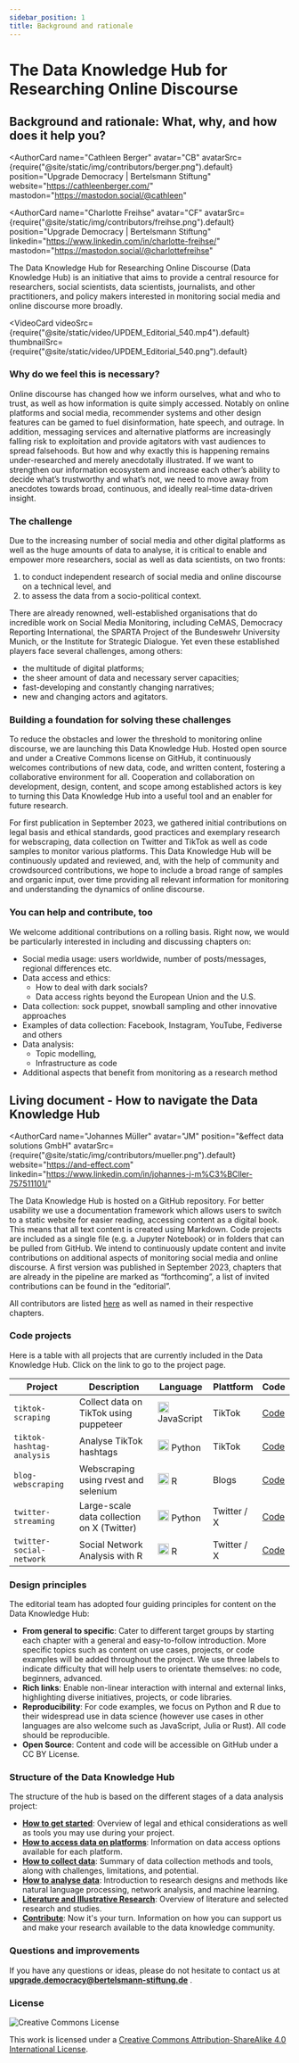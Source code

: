 ```yaml
---
sidebar_position: 1
title: Background and rationale
---
```


# The Data Knowledge Hub for Researching Online Discourse

## Background and rationale: What, why, and how does it help you?


<AuthorCard
  name="Cathleen Berger"
  avatar="CB"
  avatarSrc={require("@site/static/img/contributors/berger.png").default}
  position="Upgrade Democracy | Bertelsmann Stiftung"
  website="https://cathleenberger.com/"
  mastodon="https://mastodon.social/@cathleen"
></AuthorCard>

<AuthorCard
  name="Charlotte Freihse"
  avatar="CF"
  avatarSrc={require("@site/static/img/contributors/freihse.png").default}
  position="Upgrade Democracy | Bertelsmann Stiftung"
  linkedin="https://www.linkedin.com/in/charlotte-freihse/"
  mastodon="https://mastodon.social/@charlottefreihse"
></AuthorCard>

The Data Knowledge Hub for Researching Online Discourse (Data Knowledge Hub) is an initiative that aims to provide a central resource for researchers, social scientists, data scientists, journalists, and other practitioners, and policy makers interested in monitoring social media and online discourse more broadly.

<VideoCard
  videoSrc={require("@site/static/video/UPDEM_Editorial_540.mp4").default}
  thumbnailSrc={require("@site/static/video/UPDEM_Editorial_540.png").default}
></VideoCard>

### Why do we feel this is necessary?

Online discourse has changed how we inform ourselves, what and who to trust, as well as how information is quite simply accessed. Notably on online platforms and social media, recommender systems and other design features can be gamed to fuel disinformation, hate speech, and outrage. In addition, messaging services and alternative platforms are increasingly falling risk to exploitation and provide agitators with vast audiences to spread falsehoods. But how and why exactly this is happening remains under-researched and merely anecdotally illustrated. If we want to strengthen our information ecosystem and increase each other’s ability to decide what’s trustworthy and what’s not, we need to move away from anecdotes towards broad, continuous, and ideally real-time data-driven insight.

### The challenge

Due to the increasing number of social media and other digital platforms as well as the huge amounts of data to analyse, it is critical to enable and empower more researchers, social as well as data scientists, on two fronts:

1. to conduct independent research of social media and online discourse on a technical level, and
2. to assess the data from a socio-political context.

There are already renowned, well-established organisations that do incredible work on Social Media Monitoring, including CeMAS, Democracy Reporting International, the SPARTA Project of the Bundeswehr University Munich, or the Institute for Strategic Dialogue. Yet even these established players face several challenges, among others:

- the multitude of digital platforms;
- the sheer amount of data and necessary server capacities;
- fast-developing and constantly changing narratives;
- new and changing actors and agitators.

### Building a foundation for solving these challenges

To reduce the obstacles and lower the threshold to monitoring online discourse, we are launching this Data Knowledge Hub. Hosted open source and under a Creative Commons license on GitHub, it continuously welcomes contributions of new data, code, and written content, fostering a collaborative environment for all. Cooperation and collaboration on development, design, content, and scope among established actors is key to turning this Data Knowledge Hub into a useful tool and an enabler for future research.

For first publication in September 2023, we gathered initial contributions on legal basis and ethical standards, good practices and exemplary research for webscraping, data collection on Twitter and TikTok as well as code samples to monitor various platforms. This Data Knowledge Hub will be continuously updated and reviewed, and, with the help of community and crowdsourced contributions, we hope to include a broad range of samples and organic input, over time providing all relevant information for monitoring and understanding the dynamics of online discourse.

### You can help and contribute, too

We welcome additional contributions on a rolling basis. Right now, we would be particularly interested in including and discussing chapters on:

- Social media usage: users worldwide, number of posts/messages, regional differences etc.
- Data access and ethics:
  - How to deal with dark socials?
  - Data access rights beyond the European Union and the U.S.
- Data collection: sock puppet, snowball sampling and other innovative approaches
- Examples of data collection: Facebook, Instagram, YouTube, Fediverse and others
- Data analysis:
  - Topic modelling,
  - Infrastructure as code
- Additional aspects that benefit from monitoring as a research method

## Living document - How to navigate the Data Knowledge Hub

<AuthorCard
  name="Johannes Müller"
  avatar="JM"
  position="&effect data solutions GmbH"
  avatarSrc={require("@site/static/img/contributors/mueller.png").default}
  website="https://and-effect.com"
  linkedin="https://www.linkedin.com/in/johannes-j-m%C3%BCller-757511101/"
></AuthorCard>

The Data Knowledge Hub is hosted on a GitHub repository. For better usability we use a documentation framework which allows users to switch to a static website for easier reading, accessing content as a digital book. This means that all text content is created using Markdown. Code projects are included as a single file (e.g. a Jupyter Notebook) or in folders that can be pulled from GitHub. We intend to continuously update content and invite contributions on additional aspects of monitoring social media and online discourse. A first version was published in September 2023, chapters that are already in the pipeline are marked as “forthcoming”, a list of invited contributions can be found in the “editorial”.

All contributors are listed [here](contribute/contributors) as well as named in their respective chapters.

### Code projects

Here is a table with all projects that are currently included in the Data Knowledge Hub. Click on the link to go to the project page.

| Project                   | Description                            | Language                                                                                                                                                | Plattform   | Code |
| ------------------------- | -------------------------------------- | ------------------------------------------------------------------------------------------------------------------------------------------------------- | ----------- | ---- |
| `tiktok-scraping`         | Collect data on TikTok using puppeteer | <img src="https://upload.wikimedia.org/wikipedia/commons/6/6a/JavaScript-logo.png?20120221235433" width="20" height="20" /> JavaScript                  | TikTok      | [Code](https://github.com/bertelsmannstift/data-knowledge-hub/tree/main/projects/tiktok-hashtags) |
| `tiktok-hashtag-analysis` | Analyse TikTok hashtags                | <img src="https://s3.dualstack.us-east-2.amazonaws.com/pythondotorg-assets/media/community/logos/python-logo-only.png" width="20" height="20" /> Python | TikTok      | [Code](https://github.com/bertelsmannstift/data-knowledge-hub/tree/main/projects/tiktok-hashtags) |
| `blog-webscraping`        | Webscraping using rvest and selenium   | <img src="https://www.r-project.org/logo/Rlogo.png" width="20" height="20" /> R                                                                         | Blogs       | [Code](https://github.com/bertelsmannstift/data-knowledge-hub/tree/main/projects/website-scraping) |
| `twitter-streaming`       | Large-scale data collection on X (Twitter) | <img src="https://s3.dualstack.us-east-2.amazonaws.com/pythondotorg-assets/media/community/logos/python-logo-only.png" width="20" height="20" /> Python | Twitter / X | [Code](https://github.com/UnibwSparta/twitterapi) |
| `twitter-social-network`  | Social Network Analysis with R         | <img src="https://www.r-project.org/logo/Rlogo.png" width="20" height="20" /> R                                                                         | Twitter / X | [Code](https://github.com/bertelsmannstift/data-knowledge-hub/tree/main/projects/social-network-analysis) |

### Design principles

The editorial team has adopted four guiding principles for content on the Data Knowledge Hub:

- **From general to specific**: Cater to different target groups by starting each chapter with a general and easy-to-follow introduction. More specific topics such as content on use cases, projects, or code examples will be added throughout the project. We use three labels to indicate difficulty that will help users to orientate themselves: no code, beginners, advanced.
- **Rich links**: Enable non-linear interaction with internal and external links, highlighting diverse initiatives, projects, or code libraries.
- **Reproducibility**: For code examples, we focus on Python and R due to their widespread use in data science (however use cases in other languages are also welcome such as JavaScript, Julia or Rust). All code should be reproducible.
- **Open Source**: Content and code will be accessible on GitHub under a CC BY License.

### Structure of the Data Knowledge Hub

The structure of the hub is based on the different stages of a data analysis project:

- **[How to get started](get-started/intro-get-started)**: Overview of legal and ethical considerations as well as tools you may use during your project.
- **[How to access data on platforms](data-access/intro-access)**: Information on data access options available for each platform.
- **[How to collect data](data-collection/intro-collection)**: Summary of data collection methods and tools, along with challenges, limitations, and potential.
- **[How to analyse data](data-analysis/intro-analysis)**: Introduction to research designs and methods like natural language processing, network analysis, and machine learning.
- **[Literature and Illustrative Research](literature/intro-literature)**: Overview of literature and selected research and studies.
- **[Contribute](contribute/how-to-contribute)**: Now it's your turn. Information on how you can support us and make your research available to the data knowledge community.

### Questions and improvements

If you have any questions or ideas, please do not hesitate to contact us at **upgrade.democracy@bertelsmann-stiftung.de** .

### License

![Creative Commons License](https://licensebuttons.net/l/by-sa/4.0/88x31.png)

This work is licensed under a [Creative Commons Attribution-ShareAlike 4.0 International License](https://creativecommons.org/licenses/by-sa/4.0/).
